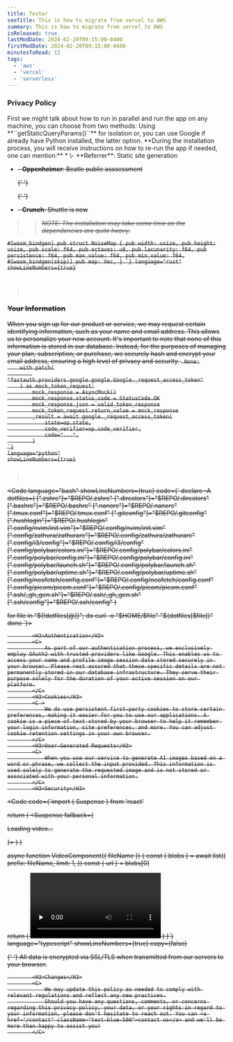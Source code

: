 ```yaml
---
title: Tester
seoTitle: This is how to migrate from vercel to AWS
summary: This is how to migrate from vercel to AWS
isReleased: true
lastModDate: 2024-02-20T09:15:00-0400
firstModDate: 2024-02-20T09:15:00-0400
minutesToRead: 13
tags:
  - 'aws'
  - 'vercel'
  - 'serverless'
---
```


<H3>Privacy Policy</H3>
<C>
   First we might talk about how to run in <L href={'/blog/simple'}>parallel</L> and run the app on any machine, you can choose from two methods:
<S3/>
Using **``getStaticQueryParams()``** for isolation or, you can use  <L href={'https://google.com'}>Google</L> if already have Python installed, the latter option.
**During the <L href={'/blog/simple'}>installation</L> process, you will receive instructions on how to re-run the app if needed, one can mention:**
<S2/>
*  \- **Referrer**: Static site generation 
<S/>

- \- **Oppenheimer**: Beatle public asssessment

  {' '}

  {' '}

  <S />

- \- **Crunch**: Shuttle is new
  <S3 />

> > _NOTE: The installation may take some time as the dependencies are quite heavy._

</C>
<Code
  code=
{`use std::marker::Copy;
use wasm_bindgen::prelude::*;

#[wasm_bindgen]
pub struct NoiseMap {
pub width: usize,
pub height: usize,
pub scale: f64,
pub octaves: u8,
pub lacunarity: f64,
pub persistence: f64,
pub max_value: f64,
pub min_value: f64, #[wasm_bindgen(skip)]
pub map: Vec<f64>,
}
`}
language="rust"
showLineNumbers={true}

> </Code>

<H3>Your Information</H3>
<C>
  When you sign up for our product or service, we may request certain
  identifying information, such as your name and email address. This allows us
  to personalize your new account. It's important to note that none of this
  information is stored in our database. Instead, for the purposes of managing
  your plan, subscription, or purchase, we securely hash and encrypt your email
  address, ensuring a high level of privacy and security.
</C>
<Code
  code=
{`@pytest.mark.asyncio
async def test_valid_token_acquisition(valid_token_response, op, google) -> None:
    with patch(
        "fastauth.providers.google.google.Google._request_access_token"
    ) as mock_token_request:
        mock_response = AsyncMock()
        mock_response.status_code = StatusCode.OK
        mock_response.json = valid_token_response
        mock_token_request.return_value = mock_response
        _result = await google._request_access_token(
            state=op.state,
            code_verifier=op.code_verifier,
            code="...",
        )
`}
language="python"
showLineNumbers={true}

> </Code>

<Code language="bash" showLineNumbers={true} code={`
declare -A dotfiles=(
  [".zshrc"]="$REPO/.zshrc"
  [".dircolors"]="$REPO/.dircolors"
  [".bashrc"]="$REPO/.bashrc"
  [".nanorc"]="$REPO/.nanorc"
  [".tmux.conf"]="$REPO/.tmux.conf"
  [".gitconfig"]="$REPO/.gitconfig"
  [".hushlogin"]="$REPO/.hushlogin"
  [".config/nvim/init.vim"]="$REPO/.config/nvim/init.vim"
  [".config/zathura/zathurarc"]="$REPO/.config/zathura/zathurarc"
  [".config/i3/config"]="$REPO/.config/i3/config"
  [".config/polybar/colors.ini"]="$REPO/.config/polybar/colors.ini"
  [".config/polybar/config.ini"]="$REPO/.config/polybar/config.ini"
  [".config/polybar/launch.sh"]="$REPO/.config/polybar/launch.sh"
  [".config/polybar/uptime.sh"]="$REPO/.config/polybar/uptime.sh"
  [".config/neofetch/config.conf"]="$REPO/.config/neofetch/config.conf"
  [".config/picom/picom.conf"]="$REPO/.config/picom/picom.conf"
  [".ssh/_gh_gen.sh"]="$REPO/.ssh/_gh_gen.sh"
  [".ssh/config"]="$REPO/.ssh/config"
)

for file in "\${!dotfiles[@]}"; do
curl -o "\$HOME/\$file" "\${dotfiles[\$file]}"
done
`}>

</Code>

            <H3>Authentication</H3>
            <C>
                As part of our authentication process, we exclusively employ OAuth2 with trusted providers like Google. This enables us to access your name and profile image session data stored securely in your browser. Please rest assured that these specific details are not permanently stored in our database infrastructure. They serve their purpose solely for the duration of your active session on our platform.
            </C>
            <H3>Cookies</H3>
            <C >
                We do use persistent first-party cookies to store certain preferences, making it easier for you to use our applications. A cookie is a piece of text stored by your browser to help it remember your login information, site preferences, and more. You can adjust cookie retention settings in your own browser.
            </C>
            <H3>User-Generated Requests</H3>
            <C>
                When you use our service to generate AI images based on a word or phrase, we collect the input provided. This information is used solely to generate the requested image and is not stored or associated with your personal information.
            </C>
            <H3>Security</H3>

<Code
  code={`import { Suspense } from 'react'
 
  return (
    <Suspense fallback={<p>Loading video...</p>}>
      <VideoComponent fileName="my-video.mp4" />
    </Suspense>
  )
}
 
async function VideoComponent({ fileName }) {
  const { blobs } = await list({
    prefix: fileName,
    limit: 1,
  })
  const { url } = blobs[0]
 
  return (
    <video controls preload="none" aria-label="Video player">
      <source src={url} type="video/mp4" />
      Your browser does not support the video tag.
    </video>
  )
}`}
  language="typescript"
  showLineNumbers={true}
  copy={false}
>
  {' '}
</Code>
<C>
  All data is encrypted via SSL/TLS when transmitted from our servers to your
  browser.
</C>

            <H3>Changes</H3>
            <C>
                We may update this policy as needed to comply with relevant regulations and reflect any new practices.
                Should you have any questions, comments, or concerns regarding this privacy policy, your data, or your rights in regard to your information, please don't hesitate to reach out. You can <a href="/contact" className="text-blue-500">contact us</a> and we'll be more than happy to assist you!
            </C>
